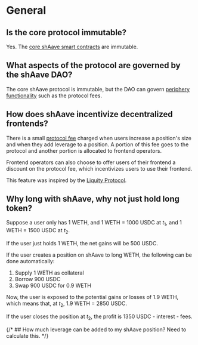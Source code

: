 # General

## Is the core protocol immutable?

Yes. The [core shAave smart contracts](/technical-docs/contracts) are immutable.

## What aspects of the protocol are governed by the shAave DAO?

The core shAave protocol is immutable, but the DAO can govern [periphery functionality](/technical-docs/contracts) such as the protocol fees.

## How does shAave incentivize decentralized frontends?

There is a small [protocol fee](/user-docs/fees) charged when users increase a position's size and when they add leverage to a position. A portion of this fee goes to the protocol and another portion is allocated to frontend operators.

Frontend operators can also choose to offer users of their frontend a discount on the protocol fee, which incentivizes users to use their frontend.

This feature was inspired by the [Liquity Protocol](https://www.liquity.org/frontend).

## Why long with shAave, why not just hold long token?

Suppose a user only has 1 WETH, and 1 WETH = 1000 USDC at $t_1$, and 1 WETH = 1500 USDC at $t_2$.

If the user just holds 1 WETH, the net gains will be 500 USDC.

If the user creates a position on shAave to long WETH, the following can be done automatically:

1. Supply 1 WETH as collateral
2. Borrow 900 USDC
3. Swap 900 USDC for 0.9 WETH

Now, the user is exposed to the potential gains or losses of 1.9 WETH, which means that, at $t_2$, 1.9 WETH = 2850 USDC.

If the user closes the position at $t_2$, the profit is 1350 USDC - interest - fees.

{/* ## How much leverage can be added to my shAave position? Need to calculate this. */}
